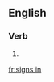 ==English==

===Verb===
{{head|en|verb form}}

# {{en-third-person singular of|sign in}}

[[fr:signs in]]